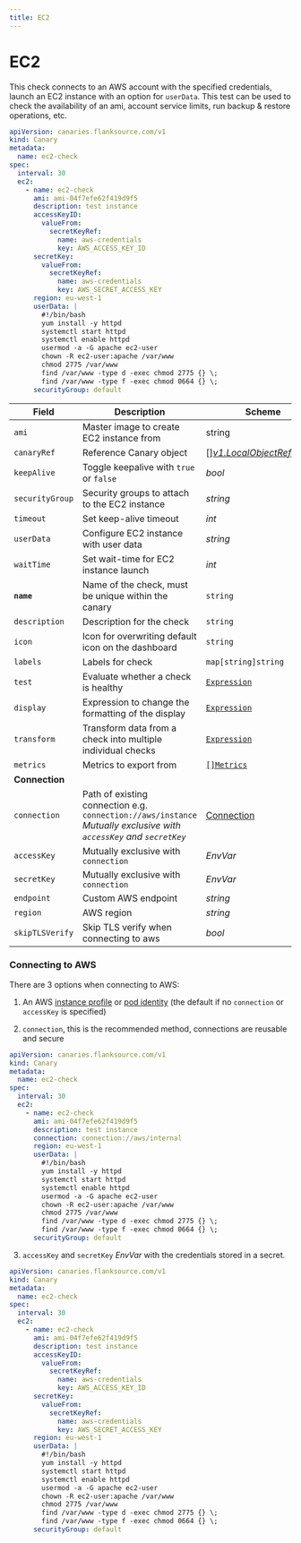 ```yaml
---
title: EC2
---
```


# <Icon name="aws-ec2-instance" /> EC2

<Enterprise />

This check connects to an AWS account with the specified credentials, launch an EC2 instance with an option for `userData`.
This test can be used to check the availability of an ami, account service limits, run backup & restore operations, etc.

```yaml
apiVersion: canaries.flanksource.com/v1
kind: Canary
metadata:
  name: ec2-check
spec:
  interval: 30
  ec2:
    - name: ec2-check
      ami: ami-04f7efe62f419d9f5
      description: test instance
      accessKeyID:
        valueFrom:
          secretKeyRef:
            name: aws-credentials
            key: AWS_ACCESS_KEY_ID
      secretKey:
        valueFrom:
          secretKeyRef:
            name: aws-credentials
            key: AWS_SECRET_ACCESS_KEY
      region: eu-west-1
      userData: |
        #!/bin/bash
        yum install -y httpd
        systemctl start httpd
        systemctl enable httpd
        usermod -a -G apache ec2-user
        chown -R ec2-user:apache /var/www
        chmod 2775 /var/www
        find /var/www -type d -exec chmod 2775 {} \;
        find /var/www -type f -exec chmod 0664 {} \;
      securityGroup: default
```

| Field | Description | Scheme | Required |
| ----- | ----------- | ------ | -------- |
| `ami` | Master image to create EC2 instance from | string | Yes |
| `canaryRef` | Reference Canary object | \[\][*v1.LocalObjectReference*](https://kubernetes.io/docs/reference/generated/kubernetes-api/v1.20/#localobjectreference-v1-core) |  |
| `keepAlive` | Toggle keepalive with `true` or `false` | *bool* |  |
| `securityGroup` | Security groups to attach to the EC2 instance | *string* |  |
| `timeout` | Set keep-alive timeout | *int* |  |
| `userData` | Configure EC2 instance with user data | *string* |  |
| `waitTime` | Set wait-time for EC2 instance launch | *int* |  |
| **`name`**    | Name of the check, must be unique within the canary         | `string`                                     | Yes      |
| `description` | Description for the check                                   | `string`                                     |          |
| `icon`        | Icon for overwriting default icon on the dashboard          | `string`                                     |          |
| `labels`      | Labels for check                                            | `map[string]string`                          |          |
| `test`        | Evaluate whether a check is healthy                         | [`Expression`](../concepts/health-evaluation)  |          |
| `display`     | Expression to change the formatting of the display          | [`Expression`](../concepts/display-formatting) |          |
| `transform`   | Transform data from a check into multiple individual checks | [`Expression`](../concepts/transforms)          |          |
| `metrics`     | Metrics to export from                                      | [`[]Metrics`](../concepts/metrics-exporter)    |          |
| **Connection** |  |  | |
| `connection` | Path of existing connection e.g. `connection://aws/instance`<br />*Mutually exclusive with `accessKey` and `secretKey`* <br /> <Commercial /> | [Connection](../reference/connections) | |
| `accessKey` | <SkipOSS>Mutually exclusive with `connection`</SkipOSS>   | <CommonLink to="authentication">*EnvVar*</CommonLink> | |
| `secretKey` | <SkipOSS>Mutually exclusive with `connection`</SkipOSS>   | <CommonLink to="authentication">*EnvVar*</CommonLink> | |
| `endpoint` | Custom AWS endpoint | *string* | |
| `region` | AWS region | *string* | |
| `skipTLSVerify` | Skip TLS verify when connecting to aws | *bool* | |

### Connecting to AWS

There are 3 options when connecting to AWS:

1. An AWS [instance profile](https://docs.aws.amazon.com/AWSEC2/latest/UserGuide/iam-roles-for-amazon-ec2.html) or [pod identity](https://docs.aws.amazon.com/eks/latest/userguide/pod-configuration.html) (the default if no `connection` or `accessKey` is specified)

2. `connection`, this is the recommended method, connections are reusable and secure

  ```yaml title="aws-connection.yaml"
  apiVersion: canaries.flanksource.com/v1
  kind: Canary
  metadata:
    name: ec2-check
  spec:
    interval: 30
    ec2:
      - name: ec2-check
        ami: ami-04f7efe62f419d9f5
        description: test instance
        connection: connection://aws/internal
        region: eu-west-1
        userData: |
          #!/bin/bash
          yum install -y httpd
          systemctl start httpd
          systemctl enable httpd
          usermod -a -G apache ec2-user
          chown -R ec2-user:apache /var/www
          chmod 2775 /var/www
          find /var/www -type d -exec chmod 2775 {} \;
          find /var/www -type f -exec chmod 0664 {} \;
        securityGroup: default
  ```

3. `accessKey` and `secretKey` <CommonLink to="authentication">*EnvVar*</CommonLink> with the credentials stored in a secret.

  ```yaml title="aws.yaml"
  apiVersion: canaries.flanksource.com/v1
  kind: Canary
  metadata:
    name: ec2-check
  spec:
    interval: 30
    ec2:
      - name: ec2-check
        ami: ami-04f7efe62f419d9f5
        description: test instance
        accessKeyID:
          valueFrom:
            secretKeyRef:
              name: aws-credentials
              key: AWS_ACCESS_KEY_ID
        secretKey:
          valueFrom:
            secretKeyRef:
              name: aws-credentials
              key: AWS_SECRET_ACCESS_KEY
        region: eu-west-1
        userData: |
          #!/bin/bash
          yum install -y httpd
          systemctl start httpd
          systemctl enable httpd
          usermod -a -G apache ec2-user
          chown -R ec2-user:apache /var/www
          chmod 2775 /var/www
          find /var/www -type d -exec chmod 2775 {} \;
          find /var/www -type f -exec chmod 0664 {} \;
        securityGroup: default
  ```
